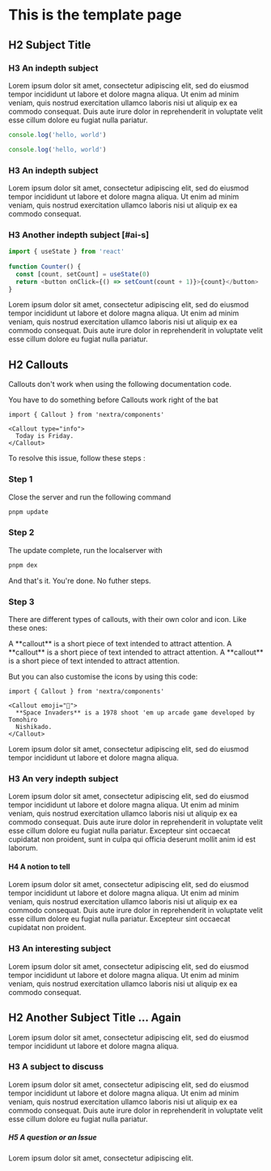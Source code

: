  
# This is the template page

## H2 Subject Title

### H3 An indepth subject

Lorem ipsum dolor sit amet, consectetur adipiscing elit, sed do eiusmod tempor incididunt ut labore et dolore magna aliqua. Ut enim ad minim veniam, quis nostrud exercitation ullamco laboris nisi ut aliquip ex ea commodo consequat. Duis aute irure dolor in reprehenderit in voluptate velit esse cillum dolore eu fugiat nulla pariatur. 

```js copy
console.log('hello, world')
```

```js filename="example.js" copy
console.log('hello, world')
```

### H3 An indepth subject

Lorem ipsum dolor sit amet, consectetur adipiscing elit, sed do eiusmod tempor incididunt ut labore et dolore magna aliqua. Ut enim ad minim veniam, quis nostrud exercitation ullamco laboris nisi ut aliquip ex ea commodo consequat.

### H3 Another indepth subject [#ai-s]

```js showLineNumbers
import { useState } from 'react'
 
function Counter() {
  const [count, setCount] = useState(0)
  return <button onClick={() => setCount(count + 1)}>{count}</button>
}
```

Lorem ipsum dolor sit amet, consectetur adipiscing elit, sed do eiusmod tempor incididunt ut labore et dolore magna aliqua. Ut enim ad minim veniam, quis nostrud exercitation ullamco laboris nisi ut aliquip ex ea commodo consequat. Duis aute irure dolor in reprehenderit in voluptate velit esse cillum dolore eu fugiat nulla pariatur.

## H2 Callouts

Callouts don't work when using the following documentation code.

<Callout type="info">
  You have to do something before Callouts work right of the bat
</Callout>

```mdx {1}
import { Callout } from 'nextra/components'
 
<Callout type="info">
  Today is Friday.
</Callout>
```

To resolve this issue, follow these steps :

<Steps>

### Step 1
 Close the server and run the following command

```bash filename="Terminal" copy
pnpm update
```

### Step 2
The update complete, run the localserver with

```bash filename="Terminal" copy
pnpm dex
```

And that's it. You're done. No futher steps.

### Step 3
There are different types of callouts, with their own color and icon. Like these ones:

<Callout type="info">
  A **callout** is a short piece of text intended to attract attention.
</Callout>

<Callout type="warning">
  A **callout** is a short piece of text intended to attract attention.
</Callout>

<Callout type="error">
  A **callout** is a short piece of text intended to attract attention.
</Callout>

But you can also customise the icons by using this code:

```mdx filename="MDX" copy
import { Callout } from 'nextra/components'

<Callout emoji="👾">
  **Space Invaders** is a 1978 shoot 'em up arcade game developed by Tomohiro
  Nishikado.
</Callout>
```

</Steps>

Lorem ipsum dolor sit amet, consectetur adipiscing elit, sed do eiusmod tempor incididunt ut labore et dolore magna aliqua. 

### H3 An very indepth subject
Lorem ipsum dolor sit amet, consectetur adipiscing elit, sed do eiusmod tempor incididunt ut labore et dolore magna aliqua. Ut enim ad minim veniam, quis nostrud exercitation ullamco laboris nisi ut aliquip ex ea commodo consequat. Duis aute irure dolor in reprehenderit in voluptate velit esse cillum dolore eu fugiat nulla pariatur. Excepteur sint occaecat cupidatat non proident, sunt in culpa qui officia deserunt mollit anim id est laborum.

#### H4 A notion to tell

Lorem ipsum dolor sit amet, consectetur adipiscing elit, sed do eiusmod tempor incididunt ut labore et dolore magna aliqua. Ut enim ad minim veniam, quis nostrud exercitation ullamco laboris nisi ut aliquip ex ea commodo consequat. Duis aute irure dolor in reprehenderit in voluptate velit esse cillum dolore eu fugiat nulla pariatur. Excepteur sint occaecat cupidatat non proident.

### H3 An interesting subject

Lorem ipsum dolor sit amet, consectetur adipiscing elit, sed do eiusmod tempor incididunt ut labore et dolore magna aliqua. Ut enim ad minim veniam, quis nostrud exercitation ullamco laboris nisi ut aliquip ex ea commodo consequat. 

## H2 Another Subject Title ... Again

Lorem ipsum dolor sit amet, consectetur adipiscing elit, sed do eiusmod tempor incididunt ut labore et dolore magna aliqua. 

### H3 A subject to discuss

Lorem ipsum dolor sit amet, consectetur adipiscing elit, sed do eiusmod tempor incididunt ut labore et dolore magna aliqua. Ut enim ad minim veniam, quis nostrud exercitation ullamco laboris nisi ut aliquip ex ea commodo consequat. Duis aute irure dolor in reprehenderit in voluptate velit esse cillum dolore eu fugiat nulla pariatur.

##### H5 A question or an Issue

Lorem ipsum dolor sit amet, consectetur adipiscing elit.